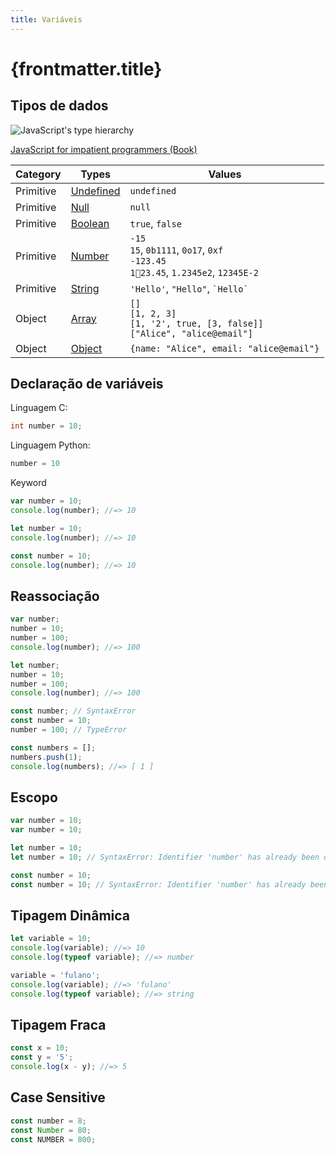```yaml
---
title: Variáveis
---
```


# {frontmatter.title}

## Tipos de dados

![JavaScript's type hierarchy](http://exploringjs.com/impatient-js/img-book/b8c834a3420a3b2d2df0d90dfa0c1dfd1f2ffbc9.svg)

[JavaScript for impatient programmers (Book)](http://exploringjs.com/impatient-js/ch_values.html)

| Category  | Types                               | Values                                                                                        |
| --------- | ----------------------------------- | --------------------------------------------------------------------------------------------- |
| Primitive | [Undefined](../undefined/syntax.md)   | `undefined`                                                                                    |
| Primitive | [Null](../null/syntax.md)           | `null`                                                                                        |
| Primitive | [Boolean](../boolean/syntax.md)     | `true`, `false`                                                                               |
| Primitive | [Number](../number/syntax.md)       | `-15`<br />`15`, `0b1111`, `0o17`, `0xf`<br />`-123.45`<br />`123.45`, `1.2345e2`, `12345E-2` |
| Primitive | [String](../string/syntax.md)       | `'Hello'`, `"Hello"`, `` `Hello` ``                                                           |
| Object    | [Array](../array/syntax.md)         | `[]`<br />`[1, 2, 3]`<br />`[1, '2', true, [3, false]]`<br />`["Alice", "alice@email"]`       |
| Object    | [Object](../object/syntax.md)       | `{name: "Alice", email: "alice@email"}`                                                       |

## Declaração de variáveis

Linguagem C:

```c
int number = 10;
```

Linguagem Python:

```py
number = 10
```

Keyword

```js
var number = 10;
console.log(number); //=> 10
```

```js
let number = 10;
console.log(number); //=> 10
```

```js
const number = 10;
console.log(number); //=> 10
```

## Reassociação

```js
var number;
number = 10;
number = 100;
console.log(number); //=> 100
```

```js
let number;
number = 10;
number = 100;
console.log(number); //=> 100
```

```js
const number; // SyntaxError
const number = 10;
number = 100; // TypeError
```

```js
const numbers = [];
numbers.push(1);
console.log(numbers); //=> [ 1 ]
```

## Escopo

```js
var number = 10;
var number = 10;
```

```js
let number = 10;
let number = 10; // SyntaxError: Identifier 'number' has already been declared
```

```js
const number = 10;
const number = 10; // SyntaxError: Identifier 'number' has already been declared
```

## Tipagem Dinâmica

```js
let variable = 10;
console.log(variable); //=> 10
console.log(typeof variable); //=> number

variable = 'fulano';
console.log(variable); //=> 'fulano'
console.log(typeof variable); //=> string
```

## Tipagem Fraca

```js
const x = 10;
const y = '5';
console.log(x - y); //=> 5
```

## Case Sensitive

```js
const number = 8;
const Number = 80;
const NUMBER = 800;
```
